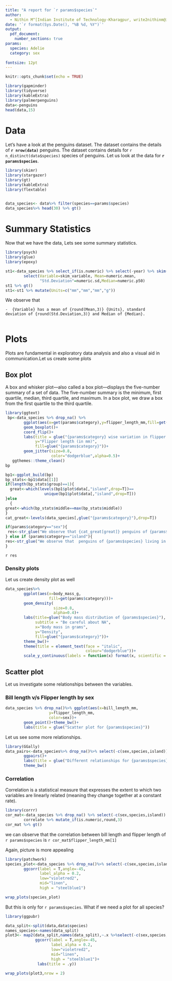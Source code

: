 ```yaml
---
title: "A report for `r params$species`"
author:
  - Nithin M^[Indian Institute of Technology-Kharagpur, write2nithinm@iitkgp.ac.in]
date: '`r format(Sys.Date(), "%B %d, %Y")`'
output: 
  pdf_document:
    number_sections: true
params:
  species: Adelie
  category: sex
  
fontsize: 12pt
---
```


```r
knitr::opts_chunk$set(echo = TRUE)
```
```r
library(gapminder)
library(tidyverse)
library(kableExtra)
library(palmerpenguins)
data<-penguins
head(data,15)
```
# Data
Let's have a look at the penguins dataset. The dataset contains the details of **`r nrow(data)`** penguins. The dataset contains details for `r n_distinct(data$species)` species of penguins. Let us look at the data for **`r params$species`**.

```r
library(skimr)
library(stargazer)
library(gt)
library(kableExtra)
library(flextable)


data_species<- data%>% filter(species==params$species) 
data_species%>% head(30) %>% gt()
```

# Summary Statistics
Now that we have the data, Lets see some summary statistics.

```r
library(psych)
library(glue)
library(epoxy)

st1<-data_species %>% select_if(is.numeric) %>% select(-year) %>% skim() %>% 
        select(Variable=skim_variable, Mean=numeric.mean,
               "Std.Deviation"=numeric.sd,Median=numeric.p50)
st1 %>% gt()
st1<-st1 %>% mutate(Units=c("mm","mm","mm","g"))
```


We observe that
```glue
-  {Variable} has a mean of {round(Mean,3)} {Units}, standard deviation of {round(Std.Deviation,3)} and Median of {Median}.
```

```glue
```

# Plots
Plots are fundamental in exploratory data analysis and also a visual aid in communication.Let us create some plots

## Box plot
A box and whisker plot—also called a box plot—displays the five-number summary of a set of data. The five-number summary is the minimum, first quartile, median, third quartile, and maximum. In a box plot, we draw a box from the first quartile to the third quartile.

```r
library(ggtext)
 bp<-data_species %>% drop_na() %>% 
        ggplot(aes(x=get(params$category),y=flipper_length_mm,fill=get(params$category)))+
        geom_boxplot()+
        coord_flip()+
        labs(title = glue("{params$category} wise variation in flipper length of {params$species}"),x=glue("{params$category}"),
             y="Flipper length (in mm)",
             fill=glue("{params$category}"))+
        geom_jitter(size=0.8,
                    color="dodgerblue",alpha=0.5)+
   ggthemes::theme_clean()
bp
```
```r

bp1<-ggplot_build(bp)
bp_stats<-bp1$data[[1]]
if(length(bp_stats$group)==1){
  great<-which(levels(bp1$plot$data[,"island",drop=T])==
                 unique(bp1$plot$data[,"island",drop=T]))
}else
  {
great<-which(bp_stats$middle==max(bp_stats$middle))
}
cat_great<-levels(data_species[,glue("{params$category}"),drop=T])

```
```r

if(params$category=="sex"){
 res<-str_glue("We observe that {cat_great[great]} penguins of {params$species} have greater flipper length")
} else if (params$category=="island"){
res<-str_glue("We observe that  penguins of {params$species} living in {cat_great[great]} island have greater flipper length")
}

```

`r res`

### Density plots
Let us create density plot as well

```r
data_species%>% 
        ggplot(aes(x=body_mass_g,
                   fill=get(params$category)))+
        geom_density(
                     size=0.8,
                     alpha=0.4)+
        labs(title=glue("Body mass distribution of {params$species}"),
             subtitle = "Be careful about NA",
             x="Body mass in grams",
             y="Density",
             fill=glue("{params$category}"))+
        theme_bw()+
        theme(title = element_text(face = "italic",
                                   colour="dodgerblue"))+
        scale_y_continuous(labels = function(x) format(x, scientific = FALSE))
```

## Scatter plot

Let us investigate some relationships between the variables.

### Bill length v/s Flipper length by sex
```r
data_species %>% drop_na()%>% ggplot(aes(x=bill_length_mm,
                   y=flipper_length_mm,
                   color=sex))+
        geom_point()+theme_bw()+
        labs(title = glue("Scatter plot for {params$species}"))

```
Let us see some more relationships.

```r
library(GGally)
data_pairs<-data_species%>% drop_na()%>% select(-c(sex,species,island)) %>% 
        ggpairs()+
        labs(title = glue("Different relationships for {params$species}"))+
        theme_bw()
```
### Correlation 
Correlation is a statistical measure that expresses the extent to which two variables are linearly related (meaning they change together at a constant rate).

```r
library(corrr)
cor_mat<-data_species %>% drop_na() %>% select(-c(sex,species,island)) %>% 
        correlate %>% mutate_if(is.numeric,round,3) 
cor_mat %>% gt()
```
we can observe that the correlation between bill length and flipper length of `r params$species` is `r cor_mat$flipper_length_mm[1]`

Again, picture is more appealing
```r
library(patchwork)
species_plot<-data_species %>% drop_na()%>% select(-c(sex,species,island)) %>% 
        ggcorr(label = T,angle=-45,
               label_alpha = 0.2,
               low="violetred2",
               mid="linen",
               high = "steelblue1")
```
```r
wrap_plots(species_plot)
```

But this is only for `r params$species`. What if we need a plot for all species?
```r
library(ggpubr)

data_split<-split(data,data$species)
names_species<-names(data_split)
plot3<- map2(data_split,names(data_split),~.x %>%select(-c(sex,species,island)) %>% 
             ggcorr(label = T,angle=-45,
                    label_alpha = 0.2,
                    low="violetred2",
                    mid="linen",
                    high = "steelblue1")+
              labs(title = .y))

```

```r
wrap_plots(plot3,nrow = 2)
```

